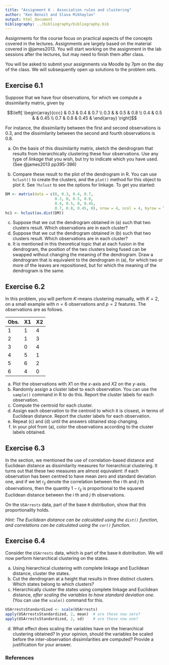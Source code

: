 ```yaml
---
title: "Assignment 6 - Association rules and clustering"
author: "Ken Benoit and Slava Mikhaylov"
output: html_document
bibliography: ../bibliography/bibliography.bib
---
```


Assignments for the course focus on practical aspects of the concepts covered in the lectures. Assignments are largely based on the material covered in @james2013. You will start working on the assignment in the lab sessions after the lectures, but may need to finish them after class.

You will be asked to submit your assignments via Moodle by 7pm on the day of the class. We will subsequently open up solutions to the problem sets. 

## Exercise 6.1

Suppose that we have four observations, for which we compute a dissimilarity matrix, given by

$$\left[ \begin{array}{ccc}
 & 0.3 & 0.4 & 0.7 \\
0.3 &  & 0.5 & 0.8 \\
0.4 & 0.5 &  & 0.45 \\
0.7 & 0.8 & 0.45 &  
\end{array} \right]$$

For instance, the dissimilarity between the first and second observations is 0.3, and the dissimilarity between the second and fourth observations is 0.8.

(a) On the basis of this dissimilarity matrix, sketch the dendrogram that results from hierarchically clustering these four observations.  Use any type of *linkage* that you wish, but try to indicate which you have used.  (See @james2013 pp395-396)

(b) Compare these result to the plot of the dendrogram in R.  You can use `hclust()` to create the clusters, and the `plot()` method for this object to plot it.  See `?hclust` to see the options for linkage.  To get you started:  
```r
DM <- matrix(data = c(0, 0.3, 0.4, 0.7, 
                      0.3, 0, 0.5, 0.8, 
                      0.4, 0.5, 0, 0.45, 
                      0.7, 0.8, 0.45, 0), nrow = 4, ncol = 4, byrow = TRUE)
hc1 <- hclust(as.dist(DM))
```

(c) Suppose that we cut the dendrogram obtained in (a) such that two clusters result. Which observations are in each cluster?
(d) Suppose that we cut the dendrogram obtained in (b) such that two clusters result. Which observations are in each cluster?
(e) It is mentioned in this theoretical topic that at each fusion in the dendrogram, the position of the two clusters being fused can be swapped without changing the meaning of the dendrogram. Draw a dendrogram that is equivalent to the dendrogram in (a), for which two or more of the leaves are repositioned, but for which the meaning of the dendrogram is the same.

## Exercise 6.2

In this problem, you will perform $K$-means clustering manually, with $K = 2$, on a small example with $n = 6$ observations and $p = 2$ features. The observations are as follows.

|Obs.|X1|X2|
|--|--|--|
|1 |1 |4 |
|2 |1 |3 |
|3 |0 |4 |
|4 |5 |1 |
|5 |6 |2 |
|6 |4 |0 |


(a) Plot the observations with $X1$ on the $x$-axis and $X2$ on the $y$-axis.
(b) Randomly assign a cluster label to each observation. You can use the `sample()` command in R to do this. Report the cluster labels for each observation.
(c) Compute the centroid for each cluster.
(d) Assign each observation to the centroid to which it is closest, in terms of Euclidean distance. Report the cluster labels for each observation.
(e) Repeat (c) and (d) until the answers obtained stop changing.
(f) In your plot from (a), color the observations according to the cluster labels obtained.


## Exercise 6.3

In the section, we mentioned the use of correlation-based distance and Euclidean distance as dissimilarity measures for hierarchical clustering. It turns out that these two measures are almost equivalent: if each observation has been centred to have mean zero and standard deviation one, and if we let $r_{ij}$ denote the correlation between the $i$ th and $j$ th observations, then the quantity $1 − r_{ij}$ is proportional to the squared Euclidean distance between the $i$ th and $j$ th observations.

On the `USArrests` data, part of the base `R` distribution, show that this proportionality holds.

*Hint: The Euclidean distance can be calculated using the `dist()` function, and correlations can be calculated using the `cor()` function.*


## Exercise 6.4
 
Consider the `USArrests` data, which is part of the base `R` distribution. We will now perform hierarchical clustering on the states.

(a) Using hierarchical clustering with complete linkage and Euclidean distance, cluster the states.
(b) Cut the dendrogram at a height that results in three distinct clusters. Which states belong to which clusters?
(c) Hierarchically cluster the states using complete linkage and Euclidean distance, *after scaling the variables to have standard deviation one*.  (You can use the `scale()` command for this.
```r
USArrestsStandardized <- scale(USArrests)
apply(USArrestsStandardized, 2, mean)  # are these now zero?
apply(USArrestsStandardized, 2, sd)    # are these now one?
```
(d) What effect does scaling the variables have on the hierarchical clustering obtained? In your opinion, should the variables be scaled before the inter-observation dissimilarities are computed? Provide a justification for your answer. 

   
### References
